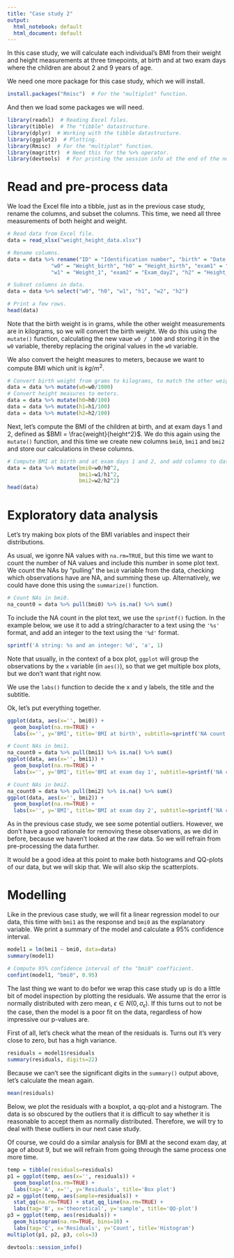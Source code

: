 ```yaml
---
title: "Case study 2"
output:
  html_notebook: default
  html_document: default
---
```


In this case study, we will calculate each individual's BMI from their weight and height measurements at three timepoints, at birth and at two exam days where the children are about 2 and 9 years of age.

We need one more package for this case study, which we will install.

```r
install.packages("Rmisc")  # For the "multiplot" function.
```

And then we load some packages we will need.

```r
library(readxl)  # Reading Excel files.
library(tibble)  # The "tibble" datastructure.
library(dplyr)  # Working with the tibble datastructure.
library(ggplot2)  # Plotting.
library(Rmisc)  # For the "multiplot" function.
library(magrittr)  # Need this for the %>% operator.
library(devtools)  # For printing the session info at the end of the notebook.
```

# Read and pre-process data

We load the Excel file into a tibble, just as in the previous case study, rename the columns, and subset the columns. This time, we need all three measurements of both height and weight.

```r
# Read data from Excel file.
data = read_xlsx("weight_height_data.xlsx")

# Rename columns.
data = data %>% rename("ID" = "Identification number", "birth" = "Date of birth", "gender" = "Gender",
              "w0" = "Weight_birth", "h0" = "Height_birth", "exam1" = "Exam_day1", "h1" = "Height_1",
              "w1" = "Weight_1", "exam2" = "Exam_day2", "h2" = "Height_2", "w2" = "Weight_2")

# Subset columns in data.
data = data %>% select("w0", "h0", "w1", "h1", "w2", "h2")

# Print a few rows.
head(data)
```


Note that the birth weight is in grams, while the other weight measurements are in kilograms, so we will convert the birth weight. We do this using the `mutate()` function, calculating the new vaue `w0 / 1000` and storing it in the `w0` variable, thereby replacing the original values in the `w0` variable.

We also convert the height measures to meters, because we want to compute BMI which unit is $kg/m^2$.

```r
# Convert birth weight from grams to kilograms, to match the other weight units.
data = data %>% mutate(w0=w0/1000)
# Convert height measures to meters.
data = data %>% mutate(h0=h0/100)
data = data %>% mutate(h1=h1/100)
data = data %>% mutate(h2=h2/100)
```

Next, let's compute the BMI of the children at birth, and at exam days 1 and 2, defined as $BMI = \frac{weight}{height^2}$. We do this again using the `mutate()` function, and this time we create new columns `bmi0`, `bmi1` and `bmi2` and store our calculations in these columns.

```r
# Compute BMI at birth and at exam days 1 and 2, and add columns to data.
data = data %>% mutate(bmi0=w0/h0^2,
                       bmi1=w1/h1^2,
                       bmi2=w2/h2^2)
head(data)
```

# Exploratory data analysis

Let's try making box plots of the BMI variables and inspect their distributions.

As usual, we igonre NA values with `na.rm=TRUE`, but this time we want to count the number of NA values and include this number in some plot text. We count the NAs by "pulling" the `bmi0` variable from the data, checking which observations have are NA, and summing these up. Alternatively, we could have done this using the `summarize()` function.

```r
# Count NAs in bmi0.
na_count0 = data %>% pull(bmi0) %>% is.na() %>% sum()
```

To include the NA count in the plot text, we use the `sprintf()` fuction. In the example below, we use it to add a string/character to a text using the `'%s'` format, and add an integer to the text using the `'%d'` format.

```r
sprintf('A string: %s and an integer: %d', 'a', 1)
```

Note that usually, in the context of a box plot, `ggplot` will group the observations by the `x` variable (in `aes()`), so that we get multiple box plots, but we don't want that right now.

We use the `labs()` function to decide the x and y labels, the title and the subtitle.

Ok, let's put everything together.

```r
ggplot(data, aes(x='', bmi0)) +
  geom_boxplot(na.rm=TRUE) +
  labs(x='', y='BMI', title='BMI at birth', subtitle=sprintf('NA count: %d', na_count0))
```


```r
# Count NAs in bmi1.
na_count0 = data %>% pull(bmi1) %>% is.na() %>% sum()
ggplot(data, aes(x='', bmi1)) +
  geom_boxplot(na.rm=TRUE) +
  labs(x='', y='BMI', title='BMI at exam day 1', subtitle=sprintf('NA count: %d', na_count0))
```

```r
# Count NAs in bmi2.
na_count0 = data %>% pull(bmi2) %>% is.na() %>% sum()
ggplot(data, aes(x='', bmi2)) +
  geom_boxplot(na.rm=TRUE) +
  labs(x='', y='BMI', title='BMI at exam day 2', subtitle=sprintf('NA count: %d', na_count0))
```

As in the previous case study, we see some potential outliers. However, we don't have a good rationale for removing these observations, as we did in before, because we haven't looked at the raw data. So we will refrain from pre-processing the data further.

It would be a good idea at this point to make both histograms and QQ-plots of our data, but we will skip that. We will also skip the scatterplots.


# Modelling

Like in the previous case study, we will fit a linear regression model to our data, this time with `bmi1` as the response and `bmi0` as the explanatory variable. We print a summary of the model and calculate a 95% confidence interval.

```r
model1 = lm(bmi1 ~ bmi0, data=data)
summary(model1)
```

```r
# Compute 95% confidence interval of the "bmi0" coefficient.
confint(model1, "bmi0", 0.95)
```

The last thing we want to do befor we wrap this case study up is do a little bit of model inspection by plotting the residuals. We assume that the error is normally distributed with zero mean, $\epsilon \in N(0, \sigma_{\epsilon})$. If this turns out to not be the case, then the model is a poor fit on the data, regardless of how impressive our p-values are.

First of all, let's check what the mean of the residuals is. Turns out it's very close to zero, but has a high variance.

```r
residuals = model1$residuals
summary(residuals, digits=22)
```

Because we can't see the significant digits in the `summary()` output above, let's calculate the mean again.

```r
mean(residuals)
```

Below, we plot the residuals with a boxplot, a qq-plot and a histogram. The data is so obscured by the outliers that it is difficult to say whether it is reasonable to accept them as normally distributed. Therefore, we will try to deal with these outliers in our next case study.

Of course, we could do a similar analysis for BMI at the second exam day, at age of about 9, but we will refrain from going through the same process one more time.


```r
temp = tibble(residuals=residuals)
p1 = ggplot(temp, aes(x='', residuals)) +
  geom_boxplot(na.rm=TRUE) +
  labs(tag='A', x='', y='Residuals', title='Box plot')
p2 = ggplot(temp, aes(sample=residuals)) +
  stat_qq(na.rm=TRUE) + stat_qq_line(na.rm=TRUE) +
  labs(tag='B', x='theoretical', y='sample', title='QQ-plot')
p3 = ggplot(temp, aes(residuals)) +
  geom_histogram(na.rm=TRUE, bins=10) +
  labs(tag='C', x='Residuals', y='Count', title='Histogram')
multiplot(p1, p2, p3, cols=3)
```

```r
devtools::session_info()
```

















